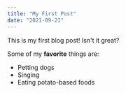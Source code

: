 ```yaml
---
title: "My First Post"
date: "2021-09-21"
---
```


This is my first blog post! Isn't it great?

Some of my **favorite** things are:

- Petting dogs
- Singing
- Eating potato-based foods
